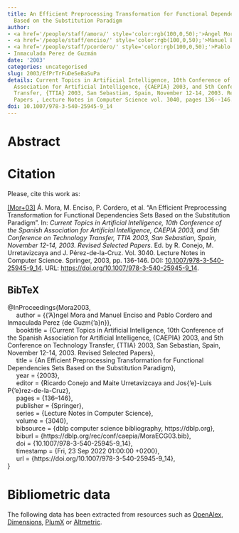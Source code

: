 ```yaml
---
title: An Efficient Preprocessing Transformation for Functional Dependencies Sets
  Based on the Substitution Paradigm
author:
- <a href='/people/staff/amora/' style='color:rgb(100,0,50);'>Ángel Mora</a>
- <a href='/people/staff/enciso/' style='color:rgb(100,0,50);'>Manuel Enciso</a>
- <a href='/people/staff/pcordero/' style='color:rgb(100,0,50);'>Pablo Cordero</a>
- Inmaculada Perez de Guzmán
date: '2003'
categories: uncategorised
slug: 2003/EfPrTrFuDeSeBaSuPa
details: Current Topics in Artificial Intelligence, 10th Conference of the Spanish
  Association for Artificial Intelligence, {CAEPIA} 2003, and 5th Conference on Technology
  Transfer, {TTIA} 2003, San Sebastian, Spain, November 12-14, 2003. Revised Selected
  Papers , Lecture Notes in Computer Science vol. 3040, pages 136--146.
doi: 10.1007/978-3-540-25945-9_14
---
```




# Abstract










# Citation
Please, cite this work as:


<a name=bib-Mora2003></a>[[Mor+03]](#cite-Mora2003) Á. Mora, M. Enciso, P. Cordero, et al. “An Efficient Preprocessing Transformation for Functional Dependencies Sets Based on the Substitution Paradigm”. In: _Current Topics in Artificial Intelligence, 10th Conference of the Spanish Association for Artificial Intelligence, CAEPIA 2003, and 5th Conference on Technology Transfer, TTIA 2003, San Sebastian, Spain, November 12-14, 2003. Revised Selected Papers_. Ed. by R. Conejo, M. Urretavizcaya and J. Pérez-de-la-Cruz. Vol. 3040. Lecture Notes in Computer Science. Springer, 2003, pp. 136-146. DOI: [10.1007/978-3-540-25945-9\_14](https://doi.org/10.1007%2F978-3-540-25945-9%5C_14). URL: [https://doi.org/10.1007/978-3-540-25945-9\_14](https://doi.org/10.1007/978-3-540-25945-9\_14).

::: {.callout-note appearance="minimal" collapse=true}

## BibTeX

@InProceedings{Mora2003,<br>&nbsp;&nbsp;&nbsp;&nbsp;  author = {{\a'A}ngel Mora and Manuel Enciso and Pablo Cordero and Inmaculada Perez {de Guzm{\a'a}n}},<br>&nbsp;&nbsp;&nbsp;&nbsp;  booktitle = {Current Topics in Artificial Intelligence, 10th Conference of the Spanish Association for Artificial Intelligence, {CAEPIA} 2003, and 5th Conference on Technology Transfer, {TTIA} 2003, San Sebastian, Spain, November 12-14, 2003. Revised Selected Papers},<br>&nbsp;&nbsp;&nbsp;&nbsp;  title = {An Efficient Preprocessing Transformation for Functional Dependencies Sets Based on the Substitution Paradigm},<br>&nbsp;&nbsp;&nbsp;&nbsp;  year = {2003},<br>&nbsp;&nbsp;&nbsp;&nbsp;  editor = {Ricardo Conejo and Maite Urretavizcaya and Jos{\a'e}-Luis P{\a'e}rez-de-la-Cruz},<br>&nbsp;&nbsp;&nbsp;&nbsp;  pages = {136--146},<br>&nbsp;&nbsp;&nbsp;&nbsp;  publisher = {Springer},<br>&nbsp;&nbsp;&nbsp;&nbsp;  series = {Lecture Notes in Computer Science},<br>&nbsp;&nbsp;&nbsp;&nbsp;  volume = {3040},<br>&nbsp;&nbsp;&nbsp;&nbsp;  bibsource = {dblp computer science bibliography, https://dblp.org},<br>&nbsp;&nbsp;&nbsp;&nbsp;  biburl = {https://dblp.org/rec/conf/caepia/MoraECG03.bib},<br>&nbsp;&nbsp;&nbsp;&nbsp;  doi = {10.1007/978-3-540-25945-9\_14},<br>&nbsp;&nbsp;&nbsp;&nbsp;  timestamp = {Fri, 23 Sep 2022 01:00:00 +0200},<br>&nbsp;&nbsp;&nbsp;&nbsp;  url = {https://doi.org/10.1007/978-3-540-25945-9\_14},<br>}

:::



# Bibliometric data


The following data has been extracted from resources such as [OpenAlex](https://openalex.org/), [Dimensions](https://app.dimensions.ai/), [PlumX](https://www.elsevier.com/insights/metrics/plumx) or [Altmetric](https://www.altmetric.com/).

<div style="display: flex; justify-content: center; align-items: center; height: 100%;">
<span class="__dimensions_badge_embed__" data-doi="10.1007/978-3-540-25945-9_14" data-legend="always"></span></div><script async src="https://badge.dimensions.ai/badge.js" charset="utf-8"></script>

<div style="display: flex; justify-content: center; align-items: center; height: 100%;">
<a href="https://plu.mx/plum/a/?doi=10.1007/978-3-540-25945-9_14" class="plumx-details" data-site="plum" data-hide-when-empty="true">An Efficient Preprocessing Transformation for Functional Dependencies Sets Based on the Substitution Paradigm</a></div>

<div style="display: flex; justify-content: center; align-items: center; height: 100%;">
<script type="text/javascript" src="https://d1bxh8uas1mnw7.cloudfront.net/assets/embed.js"></script><div data-badge-type="medium-donut" class="altmetric-embed" data-badge-details="right" data-doi="10.1007/978-3-540-25945-9_14"></div></div>


## Cites

The following graph plots the number of cites received by this work from its publication, on a yearly basis.

```r
#| echo: false
#| results: asis
#| warning: false
#| message: false
source(here::here('scripts', 'manage_publications.R'))
df <- readRDS('citation_history.rds')
plot_citation_history(df)
```



## Papers citing this work

The following is a non-exhaustive list of papers that cite this work:


<a name=bib-Aguilera_2004></a>[[1]](#cite-Aguilera_2004) G. Aguilera, P. Cordero, M. Enciso, et al. “A Non-explosive Treatment of Functional Dependencies Using Rewriting Logic”. In: _Advances in Artificial Intelligence – SBIA 2004_. Springer Berlin Heidelberg, 2004, p. 31–40. ISBN: 9783540286455. DOI: [10.1007/978-3-540-28645-5_4](https://doi.org/10.1007%2F978-3-540-28645-5_4). URL: [http://dx.doi.org/10.1007/978-3-540-28645-5_4](http://dx.doi.org/10.1007/978-3-540-28645-5_4).

<a name=bib-Bahmani_2010></a>[[2]](#cite-Bahmani_2010) A. Bahmani, S. K. Shekofteh, M. Naghibzadeh, et al. “Parallel algorithms for automatic database normalization”. In: _2010 The 2nd International Conference on Computer and Automation Engineering (ICCAE)_. IEEE, Feb. 2010, p. 157–161. DOI: [10.1109/iccae.2010.5451437](https://doi.org/10.1109%2Ficcae.2010.5451437). URL: [http://dx.doi.org/10.1109/iccae.2010.5451437](http://dx.doi.org/10.1109/iccae.2010.5451437).

<a name=bib-Cordero_2022></a>[[3]](#cite-Cordero_2022) P. Cordero, M. Enciso, D. López-Rodríguez, et al. “fcaR, Formal Concept Analysis with R”. In: _The R Journal_ 14.1 (Jun. 2022), p. 341–361. ISSN: 2073-4859. DOI: [10.32614/rj-2022-014](https://doi.org/10.32614%2Frj-2022-014). URL: [http://dx.doi.org/10.32614/rj-2022-014](http://dx.doi.org/10.32614/rj-2022-014).

<a name=bib-Cordero_2009></a>[[4]](#cite-Cordero_2009) P. Cordero, M. Enciso, A. Mora, et al. “A Complete Logic for Fuzzy Functional Dependencies over Domains with Similarity Relations”. In: _Bio-Inspired Systems: Computational and Ambient Intelligence_. Springer Berlin Heidelberg, 2009, p. 261–269. ISBN: 9783642024788. DOI: [10.1007/978-3-642-02478-8_33](https://doi.org/10.1007%2F978-3-642-02478-8_33). URL: [http://dx.doi.org/10.1007/978-3-642-02478-8_33](http://dx.doi.org/10.1007/978-3-642-02478-8_33).

<a name=bib-Cordero_2013></a>[[5]](#cite-Cordero_2013) P. Cordero, M. Enciso, A. Mora, et al. “Computing non-redundant sets of functional dependencies via simplification”. In: _2013 IEEE Symposium on Foundations of Computational Intelligence (FOCI)_. IEEE, Apr. 2013, p. 9–14. DOI: [10.1109/foci.2013.6602449](https://doi.org/10.1109%2Ffoci.2013.6602449). URL: [http://dx.doi.org/10.1109/foci.2013.6602449](http://dx.doi.org/10.1109/foci.2013.6602449).

<a name=bib-L_pez_Rodr_guez_2021></a>[[6]](#cite-L_pez_Rodr_guez_2021) D. López-Rodríguez, E. Muñoz-Velasco, and M. Ojeda-Aciego. “Formal Methods in FCA and Big Data”. In: _Complex Data Analytics with Formal Concept Analysis_. Springer International Publishing, Dec. 2021, p. 201–224. ISBN: 9783030932787. DOI: [10.1007/978-3-030-93278-7_9](https://doi.org/10.1007%2F978-3-030-93278-7_9). URL: [http://dx.doi.org/10.1007/978-3-030-93278-7_9](http://dx.doi.org/10.1007/978-3-030-93278-7_9).

<a name=bib-Mora_2012></a>[[7]](#cite-Mora_2012) A. Mora, P. Cordero, M. Enciso, et al. “Closure via functional dependence simplification”. In: _International Journal of Computer Mathematics_ 89.4 (Mar. 2012), p. 510–526. ISSN: 1029-0265. DOI: [10.1080/00207160.2011.644275](https://doi.org/10.1080%2F00207160.2011.644275). URL: [http://dx.doi.org/10.1080/00207160.2011.644275](http://dx.doi.org/10.1080/00207160.2011.644275).

<a name=bib-Rodr_guez_Lorenzo_2018></a>[[8]](#cite-Rodr_guez_Lorenzo_2018) E. Rodríguez-Lorenzo, K. Bertet, P. Cordero, et al. “Direct-optimal basis computation by means of the fusion of simplification rules”. In: _Discrete Applied Mathematics_ 249 (Nov. 2018), p. 106–119. ISSN: 0166-218X. DOI: [10.1016/j.dam.2017.12.031](https://doi.org/10.1016%2Fj.dam.2017.12.031). URL: [http://dx.doi.org/10.1016/j.dam.2017.12.031](http://dx.doi.org/10.1016/j.dam.2017.12.031).

<a name=bib-Rodr_guez_Lorenzo_2017></a>[[9]](#cite-Rodr_guez_Lorenzo_2017) E. Rodríguez-Lorenzo, P. Cordero, M. Enciso, et al. “Canonical dichotomous direct bases”. In: _Information Sciences_ 376 (Jan. 2017), p. 39–53. ISSN: 0020-0255. DOI: [10.1016/j.ins.2016.10.004](https://doi.org/10.1016%2Fj.ins.2016.10.004). URL: [http://dx.doi.org/10.1016/j.ins.2016.10.004](http://dx.doi.org/10.1016/j.ins.2016.10.004).

